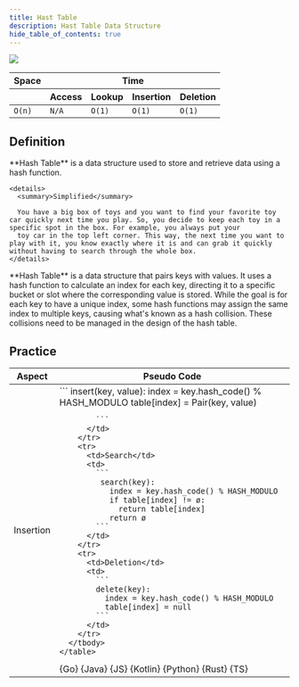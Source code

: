 ```yaml
---
title: Hast Table
description: Hast Table Data Structure
hide_table_of_contents: true
---
```




![](./assets/hashTable/hashTable.svg)

<table>
  <thead>
    <tr>
      <th>Space</th>
      <th colspan="6">Time</th>
    </tr>
    <tr>
      <th></th>
      <th>Access</th>
      <th>Lookup</th>
      <th>Insertion</th>
      <th>Deletion</th>
    </tr>
  </thead>
  <tbody>
    <tr>
      <td>
        <code className="fair">O(n)</code>
      </td>
      <td>
        <code className="na">N/A</code>
      </td>
      <td>
        <code className="excellent">O(1)</code>
      </td>
      <td>
        <code className="excellent">O(1)</code>
      </td>
      <td>
        <code className="excellent">O(1)</code>
      </td>
    </tr>
  </tbody>
</table>

## Definition

<Tabs queryString="primary">
  <TabItem value="short" label="Short">
    **Hash Table** is a data structure used to store and retrieve data using a hash function.

    <details>
      <summary>Simplified</summary>

      You have a big box of toys and you want to find your favorite toy car quickly next time you play. So, you decide to keep each toy in a specific spot in the box. For example, you always put your
      toy car in the top left corner. This way, the next time you want to play with it, you know exactly where it is and can grab it quickly without having to search through the whole box.
    </details>

  </TabItem>
  <TabItem value="detailed" label="Detailed">
    **Hash Table** is a data structure that pairs keys with values. It uses a hash function to calculate an index for each key, directing it to a specific bucket or slot where the corresponding value
    is stored. While the goal is for each key to have a unique index, some hash functions may assign the same index to multiple keys, causing what's known as a hash collision. These collisions need to
    be managed in the design of the hash table.
  </TabItem>
</Tabs>

## Practice

<Tabs queryString="primary">
  <TabItem value="practice" label="Practice">
    <table>
      <thead>
        <tr>
          <th>Aspect</th>
          <th>Pseudo Code</th>
        </tr>
      </thead>
      <tbody>
        <tr>
          <td>Insertion</td>
          <td>
            ```
              insert(key, value):
                index = key.hash_code() % HASH_MODULO
                table[index] = Pair(key, value)

            ```
          </td>
        </tr>
        <tr>
          <td>Search</td>
          <td>
            ```
             search(key):
               index = key.hash_code() % HASH_MODULO
               if table[index] != ø:
                 return table[index]
               return ø
            ```
          </td>
        </tr>
        <tr>
          <td>Deletion</td>
          <td>
            ```
            delete(key):
              index = key.hash_code() % HASH_MODULO
              table[index] = null
            ```
          </td>
        </tr>
      </tbody>
    </table>

  </TabItem>
  <TabItem value="solution" label="Solution">
    <Tabs queryString="code">
      <TabItem
        value="go"
        label=""
        attributes={{ title: "Go Lang", className: "code_lang go m" }}
      >
        <CodeBlock language="go">{Go}</CodeBlock>
      </TabItem>
      <TabItem
        value="java"
        label=""
        attributes={{ title: "Java", className: "code_lang java m" }}
      >
        <CodeBlock language="java">{Java}</CodeBlock>
      </TabItem>
      <TabItem
        value="js"
        label=""
        attributes={{ title: "JavaScript", className: "code_lang js m" }}
      >
        <CodeBlock language="js">{JS}</CodeBlock>
      </TabItem>
      <TabItem
        value="kotlin"
        label=""
        attributes={{ title: "Kotlin", className: "code_lang kotlin m" }}
      >
        <CodeBlock language="kotlin">{Kotlin}</CodeBlock>
      </TabItem>
      <TabItem
        value="python"
        label=""
        attributes={{ title: "Python", className: "code_lang python m" }}
      >
        <CodeBlock language="python">{Python}</CodeBlock>
      </TabItem>
      <TabItem
        value="rust"
        label=""
        attributes={{ title: "Rust", className: "code_lang rust m" }}
      >
        <CodeBlock language="rust">{Rust}</CodeBlock>
      </TabItem>
      <TabItem
        value="ts"
        label=""
        attributes={{ title: "TypeScript", className: "code_lang ts m" }}
      >
        <CodeBlock language="ts">{TS}</CodeBlock>
      </TabItem>
    </Tabs>
  </TabItem>
</Tabs>
